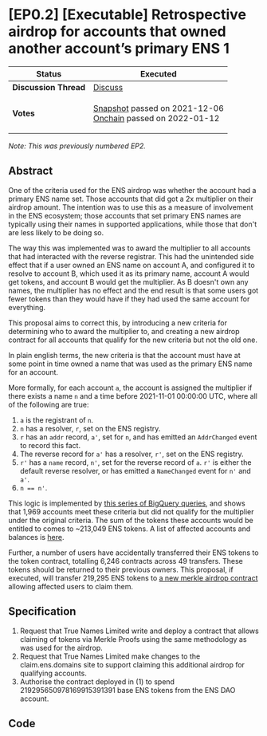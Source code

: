 
# \[EP0.2] \[Executable] Retrospective airdrop for accounts that owned another account’s primary ENS 1

| **Status**            | Executed                                                                                                                                                                                                                                                                                                                                    |
| --------------------- | ------------------------------------------------------------------------------------------------------------------------------------------------------------------------------------------------------------------------------------------------------------------------------------------------------------------------------------------- |
| **Discussion Thread** | [Discuss](https://discuss.ens.domains/t/ep2-executable-retrospective-airdrop-for-accounts-that-owned-another-accounts-primary-ens-name/6755)                                                                                                                                                                                                |
| **Votes**             | <p><a href="https://snapshot.org/#/ens.eth/proposal/0xcf77c74696cab1d939936ae8684c0007297bed641f60896ad186354f036d725f">Snapshot</a> passed on 2021-12-06<br /><a href="https://www.withtally.com/governance/ens/proposal/90476529665364161211265365238121921179703522228680648046371476645353679539653">Onchain</a> passed on 2022-01-12</p> |

_Note: This was previously numbered EP2._

## Abstract

One of the criteria used for the ENS airdrop was whether the account had a primary ENS name set. Those accounts that did got a 2x multiplier on their airdrop amount. The intention was to use this as a measure of involvement in the ENS ecosystem; those accounts that set primary ENS names are typically using their names in supported applications, while those that don't are less likely to be doing so.

The way this was implemented was to award the multiplier to all accounts that had interacted with the reverse registrar. This had the unintended side effect that if a user owned an ENS name on account A, and configured it to resolve to account B, which used it as its primary name, account A would get tokens, and account B would get the multiplier. As B doesn't own any names, the multiplier has no effect and the end result is that some users got fewer tokens than they would have if they had used the same account for everything.

This proposal aims to correct this, by introducing a new criteria for determining who to award the multiplier to, and creating a new airdrop contract for all accounts that qualify for the new criteria but not the old one.

In plain english terms, the new criteria is that the account must have at some point in time owned a name that was used as the primary ENS name for an account.

More formally, for each account `a`, the account is assigned the multiplier if there exists a name `n` and a time before 2021-11-01 00:00:00 UTC, where all of the following are true:

1. `a` is the registrant of `n`.
2. `n` has a resolver, `r`, set on the ENS registry.
3. `r` has an `addr` record, `a'`, set for `n`, and has emitted an `AddrChanged` event to record this fact.
4. The reverse record for `a'` has a resolver, `r'`, set on the ENS registry.
5. `r'` has a `name` record, `n'`, set for the reverse record of `a`. `r'` is either the default reverse resolver, or has emitted a `NameChanged` event for `n'` and `a'`.
6. `n == n'`.

This logic is implemented by [this series of BigQuery queries](https://gist.github.com/Arachnid/667178e854945abaecb6dfd3b6c0c279/106d9bc156988cf96786c71f6448f13fb11599fc), and shows that 1,969 accounts meet these criteria but did not qualify for the multiplier under the original criteria. The sum of the tokens these accounts would be entitled to comes to \~213,049 ENS tokens. A list of affected accounts and balances is [here](https://gist.github.com/Arachnid/e8b1a18fc19818fb00f51fbb8d90e429).

Further, a number of users have accidentally transferred their ENS tokens to the token contract, totalling 6,246 contracts across 49 transfers. These tokens should be returned to their previous owners. This proposal, if executed, will transfer 219,295 ENS tokens to [a new merkle airdrop contract ](https://github.com/ensdomains/governance/pull/9)allowing affected users to claim them.

## Specification

1. Request that True Names Limited write and deploy a contract that allows claiming of tokens via Merkle Proofs using the same methodology as was used for the airdrop.
2. Request that True Names Limited make changes to the claim.ens.domains site to support claiming this additional airdrop for qualifying accounts.
3. Authorise the contract deployed in (1) to spend 219295650978169915391391 base ENS tokens from the ENS DAO account.

## Code
